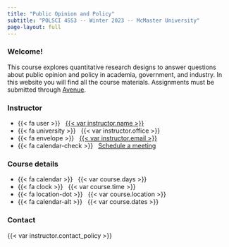 ```yaml
---
title: "Public Opinion and Policy"
subtitle: "POLSCI 4SS3 -- Winter 2023 -- McMaster University"
page-layout: full
---
```


### Welcome!

This course explores quantitative research designs to answer questions about public opinion and policy in academia, government, and industry. In this website you will find all the course materials. Assignments must be submitted through [Avenue](https://avenue.mcmaster.ca/).


::: {.grid .course-details}

::: {.g-col-12 .g-col-sm-6 .g-col-md-4}
### Instructor

- {{< fa user >}} &nbsp; [{{< var instructor.name >}}]({{< var instructor.url >}})
- {{< fa university >}} &nbsp; {{< var instructor.office >}}
- {{< fa envelope >}} &nbsp; <a href="mailto:{{< var instructor.email >}}">{{< var instructor.email >}}</a>
- {{< fa calendar-check >}} &nbsp; [Schedule a meeting]({{< var instructor.appointment_url >}})
:::

::: {.g-col-12 .g-col-sm-6 .g-col-md-4}
### Course details

- {{< fa calendar >}} &nbsp; {{< var course.days >}}
- {{< fa clock >}} &nbsp; {{< var course.time >}}
- {{< fa location-dot >}} &nbsp; {{< var course.location >}}
- {{< fa calendar-alt >}} &nbsp; {{< var course.dates >}}
:::

::: {.g-col-12 .g-col-md-4 .contact-policy}
### Contact

{{< var instructor.contact_policy >}}
:::

:::